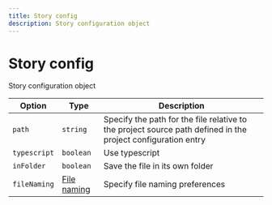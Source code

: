 ---
title: Story config
description: Story configuration object
---

# Story config

<Description>Story configuration object</Description>

| Option                  | Type                                            | Description                                                                                                  |
| ----------------------- | ----------------------------------------------- | ------------------------------------------------------------------------------------------------------------ |
| <code>path</code>       | <code>string</code>                             | Specify the path for the file relative to the project source path defined in the project configuration entry |
| <code>typescript</code> | <code>boolean</code>                            | Use typescript                                                                                               |
| <code>inFolder</code>   | <code>boolean</code>                            | Save the file in its own folder                                                                              |
| <code>fileNaming</code> | [File naming](/docs/config/project#file-naming) | Specify file naming preferences                                                                              |
